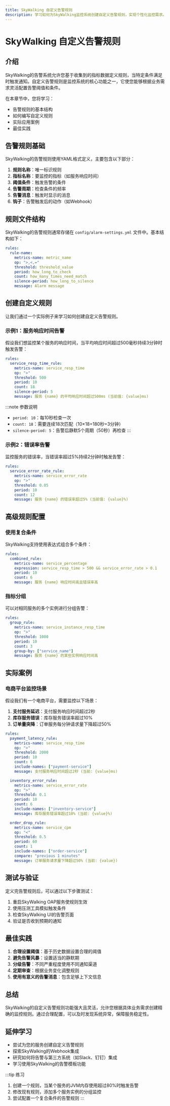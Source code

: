 ```yaml
---
title: SkyWalking 自定义告警规则
description: 学习如何为SkyWalking监控系统创建自定义告警规则，实现个性化监控需求。
---
```


# SkyWalking 自定义告警规则

## 介绍

SkyWalking的告警系统允许您基于收集到的指标数据定义规则，当特定条件满足时触发通知。自定义告警规则是监控系统的核心功能之一，它使您能够根据业务需求灵活配置告警阈值和条件。

在本章节中，您将学习：

- 告警规则的基本结构
- 如何编写自定义规则
- 实际应用案例
- 最佳实践

## 告警规则基础

SkyWalking的告警规则使用YAML格式定义，主要包含以下部分：

1. **规则名称**：唯一标识规则
2. **指标名称**：要监控的指标（如服务响应时间）
3. **阈值条件**：触发告警的条件
4. **告警周期**：检查条件的频率
5. **告警消息**：触发时显示的消息
6. **钩子**：告警触发后的动作（如Webhook）

## 规则文件结构

SkyWalking的告警规则通常存储在 `config/alarm-settings.yml` 文件中。基本结构如下：

```yaml
rules:
  rule-name:
    metrics-name: metric_name
    op: ">,<,="
    threshold: threshold_value
    period: how_long_to_check
    count: how_many_times_need_match
    silence-period: how_long_to_silence
    message: Alarm message
```

## 创建自定义规则

让我们通过一个实际例子来学习如何创建自定义告警规则。

### 示例1：服务响应时间告警

假设我们想监控某个服务的响应时间，当平均响应时间超过500毫秒持续3分钟时触发告警：

```yaml
rules:
  service_resp_time_rule:
    metrics-name: service_resp_time
    op: ">"
    threshold: 500
    period: 10
    count: 18
    silence-period: 5
    message: 服务 {name} 的平均响应时间超过500ms (当前值: {value}ms)
```

:::note 参数说明
- `period: 10`：每10秒检查一次
- `count: 18`：需要连续18次匹配（10×18=180秒=3分钟）
- `silence-period: 5`：告警后静默5个周期（50秒）再检查
:::

### 示例2：错误率告警

监控服务的错误率，当错误率超过5%持续2分钟时触发告警：

```yaml
rules:
  service_error_rate_rule:
    metrics-name: service_error_rate
    op: ">"
    threshold: 0.05
    period: 10
    count: 12
    message: 服务 {name} 的错误率超过5% (当前值: {value}%)
```

## 高级规则配置

### 使用复合条件

SkyWalking支持使用表达式组合多个条件：

```yaml
rules:
  combined_rule:
    metrics-name: service_percentage
    expression: service_resp_time > 500 && service_error_rate > 0.1
    period: 10
    count: 6
    message: 服务 {name} 响应时间高且错误率高
```

### 指标分组

可以对相同服务的多个实例进行分组告警：

```yaml
rules:
  group_rule:
    metrics-name: service_instance_resp_time
    op: ">"
    threshold: 1000
    period: 10
    count: 3
    group-by: ["service_name"]
    message: 服务 {name} 的某些实例响应时间高
```

## 实际案例

### 电商平台监控场景

假设我们有一个电商平台，需要监控以下场景：

1. **支付服务延迟**：支付服务响应时间超过2秒
2. **库存服务错误**：库存服务错误率超过10%
3. **订单量突降**：订单服务每分钟请求量下降超过50%

```yaml
rules:
  payment_latency_rule:
    metrics-name: service_resp_time
    op: ">"
    threshold: 2000
    period: 10
    count: 6
    include-names: ["payment-service"]
    message: 支付服务响应时间超过2秒 (当前: {value}ms)

  inventory_error_rule:
    metrics-name: service_error_rate
    op: ">"
    threshold: 0.1
    period: 10
    count: 6
    include-names: ["inventory-service"]
    message: 库存服务错误率超过10% (当前: {value}%)

  order_drop_rule:
    metrics-name: service_cpm
    op: "<"
    threshold: 0.5
    period: 60
    count: 1
    include-names: ["order-service"]
    compare: "previous 1 minutes"
    message: 订单服务请求量下降超过50% (当前: {value})
```

## 测试与验证

定义完告警规则后，可以通过以下步骤测试：

1. 重启SkyWalking OAP服务使规则生效
2. 使用压测工具模拟触发条件
3. 检查SkyWalking UI的告警页面
4. 验证是否收到预期的通知

## 最佳实践

1. **合理设置阈值**：基于历史数据设置合理的阈值
2. **避免告警风暴**：设置适当的静默期
3. **分级告警**：不同严重程度使用不同通知渠道
4. **定期审查**：根据业务变化调整规则
5. **使用有意义的告警消息**：包含足够上下文信息

## 总结

SkyWalking的自定义告警规则功能强大且灵活，允许您根据具体业务需求创建精确的监控规则。通过合理配置，可以及时发现系统异常，保障服务稳定性。

## 延伸学习

- 尝试为您的服务创建自定义告警规则
- 探索SkyWalking的Webhook集成
- 研究如何将告警与第三方系统（如Slack、钉钉）集成
- 学习使用SkyWalking的告警模板功能

:::tip 练习
1. 创建一个规则，当某个服务的JVM内存使用超过80%时触发告警
2. 修改现有规则，添加多个服务实例的分组监控
3. 尝试配置一个复合条件的告警规则
:::